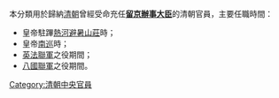 本分類用於歸納[[清朝|清朝]]曾經受命充任'''[[留京辦事大臣|留京辦事大臣]]'''的清朝官員，主要任職時間：
*皇帝駐蹕[[熱河|熱河]][[避暑山莊|避暑山莊]]時；
*皇帝[[南巡|南巡]]時；
*[[英法聯軍|英法聯軍]]之役期間；
*[[八國聯軍|八國聯軍]]之役期間。



[[Category:清朝中央官員|Category:清朝中央官員]]